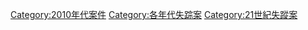 [[Category:2010年代案件|Category:2010年代案件]]
[[Category:各年代失踪案|Category:各年代失踪案]]
[[Category:21世紀失蹤案|Category:21世紀失蹤案]]
